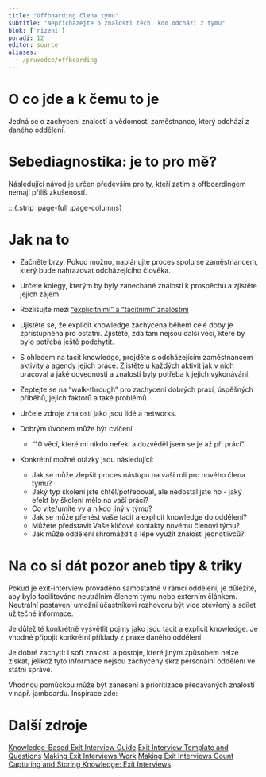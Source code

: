 ```yaml
---
title: "Offboarding člena týmu"
subtitle: "Nepřicházejte o znalosti těch, kdo odchází z týmu"
blok: ['rizeni']
poradi: 12
editor: source
aliases: 
  - /pruvodce/offboarding
---
```

# O co jde a k čemu to je

Jedná se o zachycení znalostí a vědomostí zaměstnance, který odchází z daného oddělení. 

# Sebediagnostika: je to pro mě?

Následující návod je určen především pro ty, kteří zatím s offboardingem nemají příliš zkušeností. 

:::{.strip .page-full .page-columns}

# Jak na to 

- Začněte brzy. Pokud možno, naplánujte proces spolu se zaměstnancem, který bude nahrazovat odcházejícího člověka. 

- Určete kolegy, kterým by byly zanechané znalosti k prospěchu a zjistěte jejich zájem. 

- Rozlišujte mezi [“explicitními” a “tacitními” znalostmi](https://www.tlu.ee/~sirvir/Information%20and%20Knowledge%20Management/Key_Concepts_of_IKM/tacit_and_explicit_knowledge.html)

- Ujistěte se, že explicit knowledge zachycena během celé doby je zpřístupněna pro ostatní. Zjistěte, zda tam nejsou další věci, které by bylo potřeba ještě podchytit. 

- S ohledem na tacit knowledge, projděte s odcházejícím zaměstnancem aktivity a agendy jejich práce. Zjistěte u každých aktivit jak v nich pracoval a jaké dovednosti a znalosti byly potřeba k jejich vykonávání. 

- Zeptejte se na “walk-through” pro zachycení dobrých praxí, úspěšných příběhů, jejich faktorů a také problémů.

- Určete zdroje znalostí jako jsou lidé a networks. 

- Dobrým úvodem může být cvičení
    - “10 věcí, které mi nikdo neřekl a dozvěděl jsem se je až při práci”. 

- Konkrétní možné otázky jsou následující: 
    - Jak se může zlepšit proces nástupu na vaši roli pro nového člena týmu?
    - Jaký typ školení jste chtěl/potřeboval, ale nedostal jste ho - jaký efekt by školení mělo na vaší práci?
    - Co víte/umíte vy a nikdo jiný v týmu?
    - Jak se může přenést vaše tacit a explicit knowledge do oddělení?
    - Můžete představit Vaše klíčové kontakty novému členovi týmu?
    - Jak může oddělení shromáždit a lépe využít znalosti jednotlivců? 

# Na co si dát pozor aneb tipy & triky

Pokud je exit-interview prováděno samostatně v rámci oddělení, je důležité, aby bylo facilitováno neutrálním členem týmu nebo externím článkem. Neutrální postavení umožní účastníkovi rozhovoru být více otevřený a sdílet užitečné informace. 

Je důležité konkrétně vysvětlit pojmy jako jsou tacit a explicit knowledge. Je vhodné připojit konkrétní příklady z praxe daného oddělení. 

Je dobré zachytit i soft znalosti a postoje, které jiným způsobem nelze získat, jelikož tyto informace nejsou zachyceny skrz personální oddělení ve státní správě. 

Vhodnou pomůckou může být zanesení a prioritizace předávaných znalostí v např. jamboardu. Inspirace zde: 

# Další zdroje

[Knowledge-Based Exit Interview Guide](http://knowledgetransferalliance.pbworks.com/w/page/13792791/Knowledge-Based%20Exit%20Interview%20Guide)
[Exit Interview Template and Questions](https://www.businessballs.com/team-management/exit-interviews/)
[Making Exit Interviews Work](https://www.shrm.org/hr-today/news/hr-magazine/pages/0804agenda_empstaffing.aspx)
[Making Exit Interviews Count](https://hbr.org/2016/04/making-exit-interviews-count)
[Capturing and Storing Knowledge: Exit Interviews](https://cdn.odi.org/media/documents/6443.pdf)

:::{#refs}
:::
